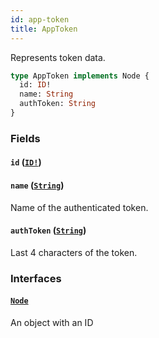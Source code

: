 ```yaml
---
id: app-token
title: AppToken
---
```


Represents token data.

```graphql
type AppToken implements Node {
  id: ID!
  name: String
  authToken: String
}
```

### Fields

#### `id` ([`ID!`](../../../developer/api-reference/scalars/id))

#### `name` ([`String`](../../../developer/api-reference/scalars/string))

Name of the authenticated token.

#### `authToken` ([`String`](../../../developer/api-reference/scalars/string))

Last 4 characters of the token.

### Interfaces

#### [`Node`](../../../developer/api-reference/interfaces/node)

An object with an ID
